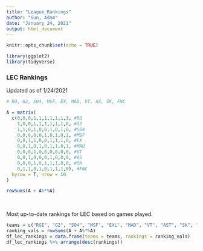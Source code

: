 ```yaml
---
title: "League_Rankings"
author: "Sun, Adam"
date: "January 24, 2021"
output: html_document
---
```


```r
knitr::opts_chunk$set(echo = TRUE)

library(ggplot2)
library(tidyverse)

```


### LEC Rankings

Updated as of 1/24/2021

```r
# RO, G2, SO4, MSF, EX, MAD, VT, AS, SK, FNC

A = matrix(
  c(0,0,0,1,1,1,1,1,1,1, #RO
    1,0,0,1,1,1,1,1,1,0, #G2
    1,1,0,1,0,0,1,0,1,0, #S04
    0,0,0,0,0,1,0,1,0,1, #MSF
    0,0,1,1,0,0,1,1,1,0, #EX
    0,0,1,0,1,0,1,1,0,1, #MAD
    0,0,0,1,0,0,0,0,0,0, #VT
    0,0,1,0,0,0,1,0,0,0, #AS
    0,0,0,1,0,1,1,1,0,0, #SK
    0,1,1,0,1,0,1,1,1,0), #FNC
  byrow = T, nrow = 10
)

rowSums(A + A%*%A)

```

<br>

Most up-to-date rankings for LEC based on games played. 

```r

teams = c("RGE", "G2", "SO4", "MSF", "EXL", "MAD", "VT", "AST", "SK", "FNC")
ranking_vals = rowSums(A + A%*%A)
df_lec_rankings = data.frame(teams = teams, rankings = ranking_vals)
df_lec_rankings %>% arrange(desc(rankings))


```







